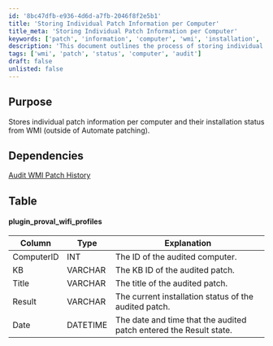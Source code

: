 ```yaml
---
id: '8bc47dfb-e936-4d6d-a7fb-2046f8f2e5b1'
title: 'Storing Individual Patch Information per Computer'
title_meta: 'Storing Individual Patch Information per Computer'
keywords: ['patch', 'information', 'computer', 'wmi', 'installation', 'status']
description: 'This document outlines the process of storing individual patch information for each computer, including their installation status retrieved from WMI, independent of Automate patching. It provides a detailed table of the plugin used and its columns for better understanding.'
tags: ['wmi', 'patch', 'status', 'computer', 'audit']
draft: false
unlisted: false
---
```

## Purpose

Stores individual patch information per computer and their installation status from WMI (outside of Automate patching).

## Dependencies

[Audit WMI Patch History](https://proval.itglue.com/DOC-5078775-8143435)

## Table

#### plugin_proval_wifi_profiles

| Column      | Type     | Explanation                                           |
|-------------|----------|------------------------------------------------------|
| ComputerID  | INT      | The ID of the audited computer.                      |
| KB          | VARCHAR  | The KB ID of the audited patch.                      |
| Title       | VARCHAR  | The title of the audited patch.                      |
| Result      | VARCHAR  | The current installation status of the audited patch.|
| Date        | DATETIME | The date and time that the audited patch entered the Result state. |












